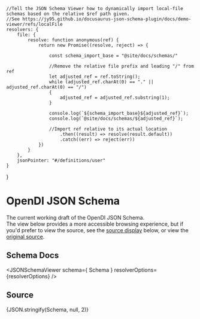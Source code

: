 
    //Tell the JSON Schema Viewer how to dynamically import local-file schemas based on the relative $ref path given.
    //See https://jy95.github.io/docusaurus-json-schema-plugin/docs/demo-viewer/refs/localFile 
    resolvers: {
        file: {
            resolve: function anonymous(ref) {
                return new Promise((resolve, reject) => {

                    const schema_import_base = "@site/docs/schemas/"

                    //Remove the relative file prefix and leading "/" from ref
                    let adjusted_ref = ref.toString();
                    while (adjusted_ref.charAt(0) == "." || adjusted_ref.charAt(0) == "/")
                    {
                        adjusted_ref = adjusted_ref.substring(1);
                    }

                    console.log(`${schema_import_base}${adjusted_ref}`);
                    console.log(`@site/docs/schemas/${adjusted_ref}`);
                    
                    //Import ref relative to its actual location
                        .then((result) => resolve(result.default))
                        .catch((err) => reject(err))
                })
            }
        },
        jsonPointer: "#/definitions/user"
    }
}

# OpenDI JSON Schema

The current working draft of the OpenDI JSON Schema.  
The view below provides a more accessible browsing experience, but if you'd prefer to view the source, see the [source display](#source) below, or view the [original source](./schemas/schema-draft.json).

## Schema Docs

<JSONSchemaViewer schema={ Schema } resolverOptions={resolverOptions} />

## Source

<CodeBlock language="json" title="OpenDI JSON Schema -- Source">{JSON.stringify(Schema, null, 2)}</CodeBlock>
